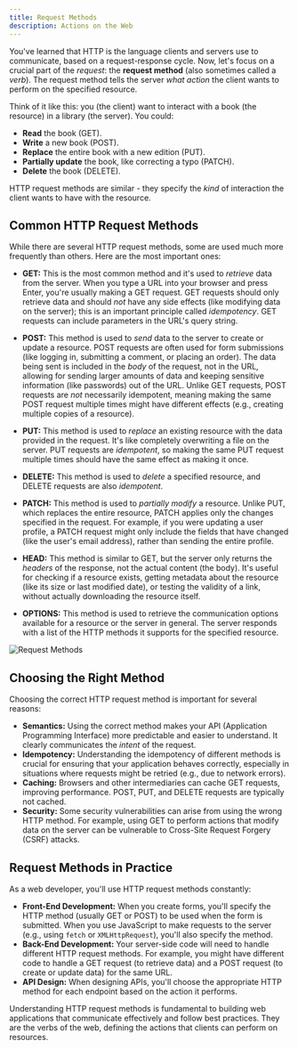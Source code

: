 ```yaml
---
title: Request Methods
description: Actions on the Web
---
```


You've learned that HTTP is the language clients and servers use to communicate, based on a request-response cycle. Now, let's focus on a crucial part of the _request_: the **request method** (also sometimes called a _verb_). The request method tells the server _what action_ the client wants to perform on the specified resource.

Think of it like this: you (the client) want to interact with a book (the resource) in a library (the server). You could:

- **Read** the book (GET).
- **Write** a new book (POST).
- **Replace** the entire book with a new edition (PUT).
- **Partially update** the book, like correcting a typo (PATCH).
- **Delete** the book (DELETE).

HTTP request methods are similar - they specify the _kind_ of interaction the client wants to have with the resource.

## Common HTTP Request Methods

While there are several HTTP request methods, some are used much more frequently than others. Here are the most important ones:

- **GET:**
  This is the most common method and it's used to _retrieve_ data from the server.
  When you type a URL into your browser and press Enter, you're usually making a GET request.
  GET requests should only retrieve data and should _not_ have any side effects (like modifying data on the server); this is an important principle called _idempotency_.
  GET requests can include parameters in the URL's query string.

- **POST:**
  This method is used to _send_ data to the server to create or update a resource. POST requests are often used for form submissions (like logging in, submitting a comment, or placing an order).
  The data being sent is included in the _body_ of the request, not in the URL, allowing for sending larger amounts of data and keeping sensitive information (like passwords) out of the URL.
  Unlike GET requests, POST requests are _not_ necessarily idempotent, meaning making the same POST request multiple times might have different effects (e.g., creating multiple copies of a resource).

- **PUT:**
  This method is used to _replace_ an existing resource with the data provided in the request.
  It's like completely overwriting a file on the server. PUT requests are _idempotent_, so making the same PUT request multiple times should have the same effect as making it once.

- **DELETE:**
  This method is used to _delete_ a specified resource, and DELETE requests are also _idempotent_.

- **PATCH:**
  This method is used to _partially modify_ a resource. Unlike PUT, which replaces the entire resource, PATCH applies only the changes specified in the request.
  For example, if you were updating a user profile, a PATCH request might only include the fields that have changed (like the user's email address), rather than sending the entire profile.

- **HEAD:**
  This method is similar to GET, but the server only returns the _headers_ of the response, not the actual content (the body).
  It's useful for checking if a resource exists, getting metadata about the resource (like its size or last modified date), or testing the validity of a link, without actually downloading the resource itself.

- **OPTIONS:**
  This method is used to retrieve the communication options available for a resource or the server in general. The server responds with a list of the HTTP methods it supports for the specified resource.

![Request Methods](./methods.png)

## Choosing the Right Method

Choosing the correct HTTP request method is important for several reasons:

- **Semantics:** Using the correct method makes your API (Application Programming Interface) more predictable and easier to understand. It clearly communicates the _intent_ of the request.
- **Idempotency:** Understanding the idempotency of different methods is crucial for ensuring that your application behaves correctly, especially in situations where requests might be retried (e.g., due to network errors).
- **Caching:** Browsers and other intermediaries can cache GET requests, improving performance. POST, PUT, and DELETE requests are typically not cached.
- **Security:** Some security vulnerabilities can arise from using the wrong HTTP method. For example, using GET to perform actions that modify data on the server can be vulnerable to Cross-Site Request Forgery (CSRF) attacks.

## Request Methods in Practice

As a web developer, you'll use HTTP request methods constantly:

- **Front-End Development:** When you create forms, you'll specify the HTTP method (usually GET or POST) to be used when the form is submitted. When you use JavaScript to make requests to the server (e.g., using `fetch` or `XMLHttpRequest`), you'll also specify the method.
- **Back-End Development:** Your server-side code will need to handle different HTTP request methods. For example, you might have different code to handle a GET request (to retrieve data) and a POST request (to create or update data) for the same URL.
- **API Design:** When designing APIs, you'll choose the appropriate HTTP method for each endpoint based on the action it performs.

Understanding HTTP request methods is fundamental to building web applications that communicate effectively and follow best practices. They are the verbs of the web, defining the actions that clients can perform on resources.
